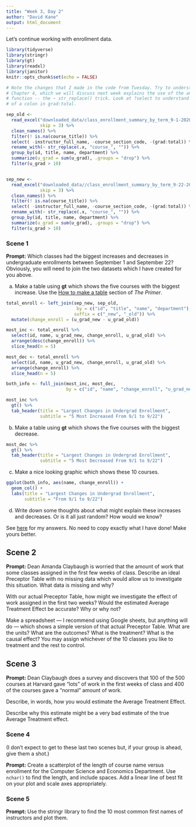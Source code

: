 ```yaml
---
title: "Week 3, Day 2"
author: "David Kane"
output: html_document
---
```


Let's continue working with enrollment data.


```r
library(tidyverse)
library(stringr)
library(gt)
library(readxl)
library(janitor)
knitr::opts_chunk$set(echo = FALSE)

# Note the changes that I made in the code from Tuesday. Try to understand them.
# Chapter 4, which we will discuss next week explains the use of the anonymous
# function -- the ~ str_replace() trick. Look at ?select to understand the use
# of a colon in grad:total.

sep_old <- 
  read_excel("downloaded_data/class_enrollment_summary_by_term_9-1-2020.xlsx", 
             skip = 3) %>% 
  clean_names() %>% 
  filter(! is.na(course_title)) %>% 
  select( -instructor_full_name, -course_section_code, -(grad:total)) %>%
  rename_with(~ str_replace(.x, "course_", "")) %>% 
  group_by(id, title, name, department) %>% 
  summarize(u_grad = sum(u_grad), .groups = "drop") %>% 
  filter(u_grad > 10)


sep_new <- 
  read_excel("downloaded_data//class_enrollment_summary_by_term_9-22-2020.xlsx", 
             skip = 3) %>% 
  clean_names() %>% 
  filter(! is.na(course_title)) %>% 
  select( -instructor_full_name, -course_section_code, -(grad:total)) %>%
  rename_with(~ str_replace(.x, "course_", "")) %>% 
  group_by(id, title, name, department) %>% 
  summarize(u_grad = sum(u_grad), .groups = "drop") %>% 
  filter(u_grad > 10)
```

### Scene 1

**Prompt:** Which classes had the biggest increases and decreases in undergraduate enrollments between September 1 and September 22? Obviously, you will need to join the two datasets which I have created for you above.

a) Make a table using **gt** which shows the five courses with the biggest increase. Use the [How to make a table](https://davidkane9.github.io/PPBDS/tools.html#how-to-make-a-table) section of *The Primer*.

```r
total_enroll <- left_join(sep_new, sep_old, 
                           by = c("id", "title", "name", "department"), 
                          suffix = c("_new", "_old")) %>% 
  mutate(change_enroll = (u_grad_new - u_grad_old))

most_inc <- total_enroll %>% 
  select(id, name, u_grad_new, change_enroll, u_grad_old) %>% 
  arrange(desc(change_enroll)) %>% 
  slice_head(n = 5)

most_dec <- total_enroll %>% 
  select(id, name, u_grad_new, change_enroll, u_grad_old) %>% 
  arrange(change_enroll) %>% 
  slice_head(n = 5)

both_info <- full_join(most_inc, most_dec, 
                       by = c("id", "name", "change_enroll", "u_grad_new", "u_grad_old"))
```

```r
most_inc %>% 
  gt() %>% 
  tab_header(title = "Largest Changes in Undergrad Enrollment", 
             subtitle = "5 Most Increased From 9/1 to 9/22")

```


b) Make a table using **gt** which shows the five courses with the biggest decrease.

```r
most_dec %>% 
  gt() %>% 
  tab_header(title = "Largest Changes in Undergrad Enrollment", 
             subtitle = "5 Most Decreased From 9/1 to 9/22")

```


c) Make a nice looking graphic which shows these 10 courses.

```r
ggplot(both_info, aes(name, change_enroll)) +
  geom_col() +
  labs(title = "Largest Changes in Undergrad Enrollment", 
       subtitle = "From 9/1 to 9/22")
```


d) Write down some thoughts about what might explain these increases and decreases. Or is it all just random? How would we know?

See [here](https://rpubs.com/dkane/week-3) for my answers. No need to copy exactly what I have done! Make yours better.





## Scene 2

**Prompt:** Dean Amanda Claybaugh is worried that the amount of work that some classes assigned in the first few weeks of class. Describe an ideal Preceptor Table with no missing data which would allow us to investigate this situation. What data is missing and why? 

With our actual Preceptor Table, how might we investigate the effect of work assigned in the first two weeks? Would the estimated Average Treatment Effect be accurate? Why or why not?

Make a spreadsheet --- I recommend using Google sheets, but anything will do --- which shows a simple version of that actual Preceptor Table. What are the units? What are the outcomes? What is the treatment? What is the causal effect? You may assign whichever of the 10 classes you like to treatment and the rest to control.

## Scene 3

**Prompt:** Dean Claybaugh does a survey and discovers that 100 of the 500 courses at Harvard gave "lots" of work in the first weeks of class and 400 of the courses gave a "normal" amount of work.

Describe, in words, how you would estimate the Average Treatment Effect. 

Describe why this estimate might be a very bad estimate of the true Average Treatment effect.

### Scene 4

(I don't expect to get to these last two scenes but, if your group is ahead, give them a shot.)

**Prompt:** Create a scatterplot of the length of course name versus enrollment for the Computer Science and Economics Department. Use `nchar()` to find the length, and include spaces. Add a linear line of best fit on your plot and scale axes appropriately.


### Scene 5

**Prompt:** Use the stringr library to find the 10 most common first names of instructors and plot them. 

